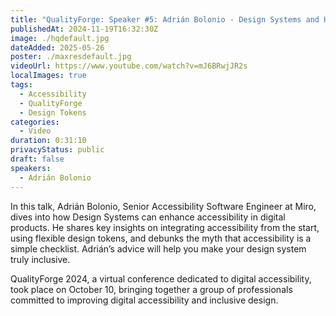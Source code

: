 ```yaml
---
title: "QualityForge: Speaker #5: Adrián Bolonio - Design Systems and How to Use Them in an Accessible Way"
publishedAt: 2024-11-19T16:32:30Z
image: ./hqdefault.jpg
dateAdded: 2025-05-26
poster: ./maxresdefault.jpg
videoUrl: https://www.youtube.com/watch?v=mJ6BRwjJR2s
localImages: true
tags:
  - Accessibility
  - QualityForge
  - Design Tokens
categories:
  - Video
duration: 0:31:10
privacyStatus: public
draft: false
speakers:
  - Adrián Bolonio
---
```

In this talk, Adrián Bolonio, Senior Accessibility Software Engineer at Miro, dives into how Design Systems can enhance accessibility in digital products. He shares key insights on integrating accessibility from the start, using flexible design tokens, and debunks the myth that accessibility is a simple checklist. Adrián’s advice will help you make your design system truly inclusive.

QualityForge 2024, a virtual conference dedicated to digital accessibility, took place on October 10, bringing together a group of professionals committed to improving digital accessibility and inclusive design.
